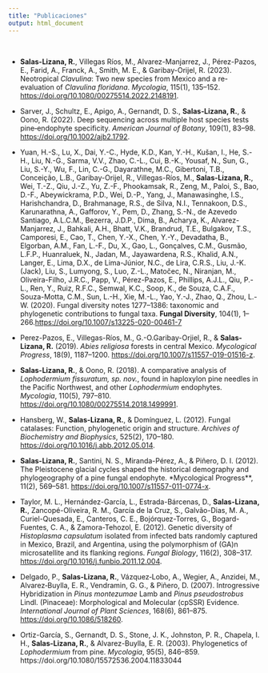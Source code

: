 ```yaml
---
title: "Publicaciones"
output: html_document
---
```

<br>


* **Salas-Lizana, R.**, Villegas Ríos, M., Alvarez-Manjarrez, J., Pérez-Pazos, E., Farid, A., Franck, A., Smith, M. E., & Garibay-Orijel, R. (2023). Neotropical *Clavulina*: Two new species from Mexico and a re-evaluation of *Clavulina floridana*. *Mycologia*, 115(1), 135–152. [https://doi.org/10.1080/00275514.2022.2148191](https://doi.org/10.1080/00275514.2022.2148191).


* Sarver, J., Schultz, E., Apigo, A., Gernandt, D. S., **Salas‐Lizana, R.**, & Oono, R. (2022). Deep sequencing across multiple host species tests pine‐endophyte specificity. *American Journal of Botany*, 109(1), 83–98. [https://doi.org/10.1002/ajb2.1792](https://doi.org/10.1002/ajb2.1792).


* Yuan, H.-S., Lu, X., Dai, Y.-C., Hyde, K.D., Kan, Y.-H., Kušan, I., He, S.-H., Liu, N.-G., Sarma, V.V., Zhao, C.-L., Cui, B.-K., Yousaf, N., Sun, G., Liu, S.-Y., Wu, F., Lin, C.-G., Dayarathne, M.C., Gibertoni, T.B., Conceição, L.B., Garibay-Orijel, R., Villegas-Ríos, M., **Salas-Lizana, R.**, Wei, T.-Z., Qiu, J.-Z., Yu, Z.-F., Phookamsak, R., Zeng, M., Paloi, S., Bao, D.-F., Abeywickrama, P.D., Wei, D.-P., Yang, J., Manawasinghe, I.S., Harishchandra, D., Brahmanage, R.S., de Silva, N.I., Tennakoon, D.S., Karunarathna, A., Gafforov, Y., Pem, D., Zhang, S.-N., de Azevedo Santiago, A.L.C.M., Bezerra, J.D.P., Dima, B., Acharya, K., Alvarez-Manjarrez, J., Bahkali, A.H., Bhatt, V.K., Brandrud, T.E., Bulgakov, T.S., Camporesi, E., Cao, T., Chen, Y.-X., Chen, Y.-Y., Devadatha, B., Elgorban, A.M., Fan, L.-F., Du, X., Gao, L., Gonçalves, C.M., Gusmão, L.F.P., Huanraluek, N., Jadan, M., Jayawardena, R.S., Khalid, A.N., Langer, E., Lima, D.X., de Lima-Júnior, N.C., de Lira, C.R.S., Liu, J.-K. (Jack), Liu, S., Lumyong, S., Luo, Z.-L., Matočec, N., Niranjan, M., Oliveira-Filho, J.R.C., Papp, V., Pérez-Pazos, E., Phillips, A.J.L., Qiu, P.-L., Ren, Y., Ruiz, R.F.C., Semwal, K.C., Soop, K., de Souza, C.A.F., Souza-Motta, C.M., Sun, L.-H., Xie, M.-L., Yao, Y.-J., Zhao, Q., Zhou, L.-W. (2020). Fungal diversity notes 1277–1386: taxonomic and phylogenetic contributions to fungal taxa. **Fungal Diversity**, 104(1), 1–266.[https://doi.org/10.1007/s13225-020-00461-7](https://doi.org/10.1007/s13225-020-00461-7)


* Perez-Pazos, E., Villegas-Ríos, M., G.-O.Garibay-Orjiel, R., & **Salas-Lizana, R.** (2019). *Abies religiosa* forests in central Mexico. *Mycological Progress*, 18(9), 1187–1200. [https://doi.org/10.1007/s11557-019-01516-z](https://doi.org/10.1007/s11557-019-01516-z).


* **Salas-Lizana, R.**, & Oono, R. (2018). A comparative analysis of *Lophodermium fissuratum, sp. nov.*, found in haploxylon pine needles in the Pacific Northwest, and other *Lophodermium* endophytes. *Mycologia*, 110(5), 797–810. [https://doi.org/10.1080/00275514.2018.1499991](https://doi.org/10.1080/00275514.2018.1499991).


* Hansberg, W., **Salas-Lizana, R.**, & Domínguez, L. (2012). Fungal catalases: Function, phylogenetic origin and structure. *Archives of Biochemistry and Biophysics*, 525(2), 170–180. [https://doi.org/10.1016/j.abb.2012.05.014](https://doi.org/10.1016/j.abb.2012.05.014).


* **Salas-Lizana, R.**, Santini, N. S., Miranda-Pérez, A., & Piñero, D. I. (2012). The Pleistocene glacial cycles shaped the historical demography and phylogeography of a pine fungal endophyte. *Mycological Progress**, 11(2), 569–581. [https://doi.org/10.1007/s11557-011-0774-x](https://doi.org/10.1007/s11557-011-0774-x).


* Taylor, M. L., Hernández-García, L., Estrada-Bárcenas, D., **Salas-Lizana, R.**, Zancopé-Oliveira, R. M., García de la Cruz, S., Galvão-Dias, M. A., Curiel-Quesada, E., Canteros, C. E., Bojórquez-Torres, G., Bogard-Fuentes, C. A., & Zamora-Tehozol, E. (2012). Genetic diversity of *Histoplasma capsulatum* isolated from infected bats randomly captured in Mexico, Brazil, and Argentina, using the polymorphism of (GA)n microsatellite and its flanking regions. *Fungal Biology*, 116(2), 308–317. [https://doi.org/10.1016/j.funbio.2011.12.004](https://doi.org/10.1016/j.funbio.2011.12.004).


* Delgado, P., **Salas‐Lizana, R.**, Vázquez‐Lobo, A., Wegier, A., Anzidei, M., Alvarez‐Buylla, E. R., Vendramin, G. G., & Piñero, D. (2007). Introgressive Hybridization in *Pinus montezumae* Lamb and *Pinus pseudostrobus* Lindl. (Pinaceae): Morphological and Molecular (cpSSR) Evidence. *International Journal of Plant Sciences*, 168(6), 861–875. [https://doi.org/10.1086/518260](https://doi.org/10.1086/518260).



* Ortiz-García, S., Gernandt, D. S., Stone, J. K., Johnston, P. R., Chapela, I. H., **Salas-Lizana, R.**, & Alvarez-Buylla, E. R. (2003). Phylogenetics of *Lophodermium* from pine. *Mycologia*, 95(5), 846–859. https://doi.org/10.1080/15572536.2004.11833044

